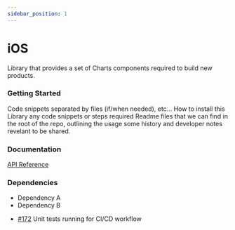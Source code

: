 ```yaml
---
sidebar_position: 1
---
```




# iOS
Library that provides a set of Charts components required to build new products.

### Getting Started
<Tabs>
<TabItem value="example" label="Example" default>
  Code snippets separated by files (if/when needed), etc...
</TabItem>
<TabItem value="installing" label="Installing">
  How to install this Library any code snippets or steps required
</TabItem>
<TabItem value="readme" label="Readme" default>
  Readme files that we can find in the root of the repo, outlining the usage some history and developer notes revelant to be shared.

 ### Documentation
[API Reference](https://github.com/huma-engineering/huma-web-sdk/releases)

 ### Dependencies
- Dependency A
- Dependency B

</TabItem>
<TabItem value="changelog" label="Changelog">

  - [#172](https://github.com/huma-engineering/huma-web-sdk/pull/172) Unit tests running for CI/CD workflow
  
</TabItem>
</Tabs>
